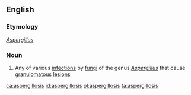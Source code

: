 ==English==

===Etymology===
''[[Aspergillus]]'' {{suffix||osis|lang=en}}

===Noun===
{{wikipedia}}
{{en-noun|aspergilloses}}

# {{label|en|medicine}} Any of various [[infection]]s by [[fungus|fungi]] of the genus ''[[Aspergillus]]'' that cause [[granulomatous]] [[lesion]]s

[[ca:aspergillosis]]
[[id:aspergillosis]]
[[pl:aspergillosis]]
[[ta:aspergillosis]]